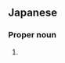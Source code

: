 ==Japanese==
{{ja-kanjitab|あい|はら}}

===Proper noun===
{{ja-pos|あいはら|proper}}

# {{surname|lang=ja|sort=あいはら}}
